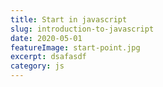 ---
title: Start in javascript
slug: introduction-to-javascript
date: 2020-05-01
featureImage: start-point.jpg
excerpt: dsafasdf
category: js
---
